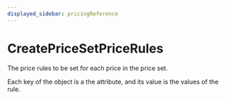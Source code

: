```yaml
---
displayed_sidebar: pricingReference
---
```



# CreatePriceSetPriceRules

The price rules to be set for each price in the price set.

Each key of the object is a the attribute, and its value
is the values of the rule.
